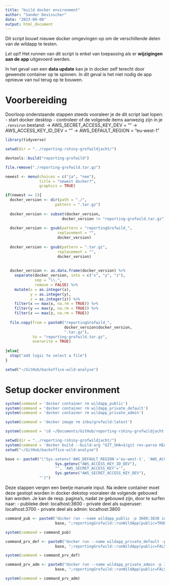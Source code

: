 ```yaml
---
title: "build docker environment"
author: "Sander Devisscher"
date: "2023-09-08"
output: html_document
---
```


Dit script bouwt nieuwe docker omgevingen op om de verschillende delen van de
wildapp te testen.

*Let op!!* Het runnen van dit script is enkel van toepassing als er 
**wijzigingen aan de app** uitgevoerd werden.

In het geval van een **data update** kan je in docker zelf terecht door gewenste 
container op te spinnen. In dit geval is het niet nodig de app opnieuw van nul
terug op te bouwen.

# Voorbereiding
Doorloop onderstaande stappen steeds vooraleer je de dit script laat lopen:
- start docker desktop
- controleer of de volgende items aanwezig zijn in je `.renviron` bestand:
-> AWS_SECRET_ACCESS_KEY_DEV = "<je secret key>"
-> AWS_ACCESS_KEY_ID_DEV = "<je key>"
-> AWS_DEFAULT_REGION = "eu-west-1"

```r
library(tidyverse)
```

```r
setwd(dir = "../reporting-rshiny-grofwildjacht/")

devtools::build("reporting-grofwild")

file.remove("./reporting-grofwild.tar.gz")

newest <- menu(choices = c("ja", "nee"),
               title = "newest docker?",
               graphics = TRUE)

if(newest == 1){
  docker_version <- dir(path = "./",
                      pattern = ".tar.gz")
  
  docker_version <- subset(docker_version, 
                         docker_version != "reporting-grofwild.tar.gz")
  
  docker_version <- gsub(pattern = "reportingGrofwild_",
                       replacement = "",
                       docker_version)
  
  docker_version <- gsub(pattern = ".tar.gz",
                       replacement = "",
                       docker_version)
  
  
  docker_version <- as.data.frame(docker_version) %>% 
    separate(docker_version, into = c("x", "y", "z"),
             sep = "\\.",
             remove = FALSE) %>% 
    mutate(x = as.integer(x),
           y = as.integer(y),
           z = as.integer(z)) %>% 
    filter(x == max(x, na.rm = TRUE)) %>% 
    filter(y == max(y, na.rm = TRUE)) %>% 
    filter(z == max(z, na.rm = TRUE))
  
  file.copy(from = paste0("reportingGrofwild_",
                          docker_version$docker_version,
                          ".tar.gz"),
            to = "reporting-grofwild.tar.gz",
            overwrite = TRUE)
  
}else{
  stop("add logic to select a file")
}

setwd("~/GitHub/backoffice-wild-analyse")
```

# Setup docker environment

```r
system(command = 'docker container rm wildapp_public')
system(command = 'docker container rm wildapp_private_default')
system(command = 'docker container rm wildapp_private_admin')
```

```r
system(command = 'docker image rm inbo/grofwild:latest')
```

```r
system(command = 'cd ~/Documents/GitHub/reporting-rshiny-grofwildjacht')
```

```r
setwd(dir = "../reporting-rshiny-grofwildjacht/")
system(command = 'docker build --build-arg "GIT_SHA=$(git rev-parse HEAD)" -t inbo/grofwild .')
setwd("~/GitHub/backoffice-wild-analyse")
```

```r
base <- paste0("\"Sys.setenv('AWS_DEFAULT_REGION'='eu-west-1', 'AWS_ACCESS_KEY_ID'='",
                      Sys.getenv("AWS_ACCESS_KEY_ID_DEV"),
                      "', 'AWS_SECRET_ACCESS_KEY'='",
                      Sys.getenv("AWS_SECRET_ACCESS_KEY_DEV"),
               "')")
```

Deze stappen vergen een beetje manuele input. Na iedere container moet deze 
gestopt worden in docker dekstop vooraleer de volgende gebouwd kan worden.
Je kan de resp. pagina's, nadat ze gebouwd zijn, door te surfen naar:
 - publieke deel: localhost:3600
 - private deel als superuser: localhost:3700
 - private deel als admin: localhost:3800
```r
command_pub <- paste0("docker run --name wildapp_public -p 3600:3838 inbo/grofwild R -e ", 
                      base, ";reportingGrofwild::runWildApp(public=TRUE)")

system(command = command_pub)
```

```r
command_prv_def <- paste0("docker run --name wildapp_private_default -p 3700:3838 inbo/grofwild R -e ", 
                      base, ";reportingGrofwild::runWildApp(public=FALSE)")

system(command = command_prv_def)
```

```r
command_prv_adm <- paste0("docker run --name wildapp_private_admin -p 3800:3838 inbo/grofwild R -e ", 
                      base, ";reportingGrofwild::runWildApp(public=FALSE, kbo='admin')")

system(command = command_prv_adm)
```

